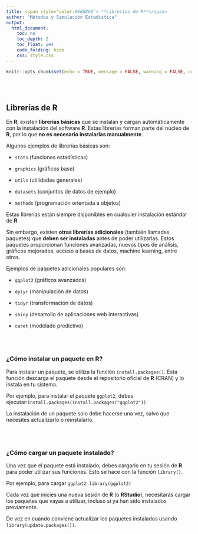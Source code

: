 ```yaml
---
title: <span style="color:#686868"> **Librerías de R**</span>
author: "Métodos y Simulación Estadística"
output:
  html_document:
    toc: no
    toc_depth: 2
    toc_float: yes
    code_folding: hide
    css: style.css
---
```


```r
knitr::opts_chunk$set(echo = TRUE, message = FALSE, warning = FALSE, comment = NA)

```

<br/><br/>
<h2>Librerías de R</h2>


En **R**, existen **librerías básicas** que se instalan y cargan automáticamente con la instalación del software **R**. Estas librerías forman parte del núcleo de **R**, por lo que **no es necesario instalarlas manualmente**.

Algunos ejemplos de librerías básicas son:

- `stats` (funciones estadísticas)

- `graphics` (gráficos base)

- `utils` (utilidades generales)

- `datasets` (conjuntos de datos de ejemplo)

- `methods` (programación orientada a objetos)

Estas librerías están siempre disponibles en cualquier instalación estándar de **R**.

Sin embargo, existen **otras librerías adicionales** (también llamadas paquetes) que **deben ser instaladas** antes de poder utilizarlas. Estos paquetes proporcionan funciones avanzadas, nuevos tipos de análisis, gráficos mejorados, acceso a bases de datos, machine learning, entre otros.

Ejemplos de paquetes adicionales populares son:

- `ggplot2` (gráficos avanzados)

- `dplyr` (manipulación de datos)

- `tidyr` (transformación de datos)

- `shiny` (desarrollo de aplicaciones web interactivas)

- `caret` (modelado predictivo)



<br/><br/>
<h3>¿Cómo instalar un paquete en R?</h3>


Para instalar un paquete, se utiliza la función `install.packages()`.  Esta función descarga el paquete desde el repositorio oficial de **R** (CRAN) y lo instala en tu sistema.

Por ejemplo, para instalar el paquete `ggplot2`, debes ejecutar:`install.packages(install.packages("ggplot2"))`

La instalación de un paquete solo debe hacerse una vez, salvo que necesites actualizarlo o reinstalarlo.


<br/><br/>
<h3>¿Cómo cargar un paquete instalado?</h3>

Una vez que el paquete está instalado, debes cargarlo en tu sesión de **R** para poder utilizar sus funciones.
Esto se hace con la función `library()`.

Por ejemplo, para cargar `ggplot2`: `library(ggplot2)`

Cada vez que inicies una nueva sesión de **R** (o **RStudio**), necesitarás cargar los paquetes que vayas a utilizar, incluso si ya han sido instalados previamente.

De vez en cuando conviene actualizar los paquetes instalados usando `library(update.packages())`.
